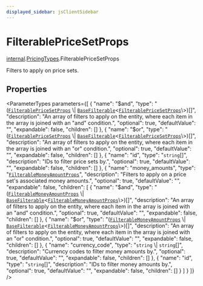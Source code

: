 ```yaml
---
displayed_sidebar: jsClientSidebar
---
```



# FilterablePriceSetProps

[internal](../../internal/modules/internal.internal-1.mdx).[PricingTypes](../../internal-1/modules/internal.internal-1.PricingTypes.mdx).FilterablePriceSetProps

Filters to apply on price sets.

## Properties

<ParameterTypes parameters={[
  {
    "name": "$and",
    "type": "([`FilterablePriceSetProps`](internal.internal-1.PricingTypes.FilterablePriceSetProps.mdx) \\| [`BaseFilterable`](../../DAL/interfaces/internal.internal-1.DAL.BaseFilterable.mdx)<[`FilterablePriceSetProps`](internal.internal-1.PricingTypes.FilterablePriceSetProps.mdx)\\>)[]",
    "description": "An array of filters to apply on the entity, where each item in the array is joined with an \"and\" condition.",
    "optional": true,
    "defaultValue": "",
    "expandable": false,
    "children": []
  },
  {
    "name": "$or",
    "type": "([`FilterablePriceSetProps`](internal.internal-1.PricingTypes.FilterablePriceSetProps.mdx) \\| [`BaseFilterable`](../../DAL/interfaces/internal.internal-1.DAL.BaseFilterable.mdx)<[`FilterablePriceSetProps`](internal.internal-1.PricingTypes.FilterablePriceSetProps.mdx)\\>)[]",
    "description": "An array of filters to apply on the entity, where each item in the array is joined with an \"or\" condition.",
    "optional": true,
    "defaultValue": "",
    "expandable": false,
    "children": []
  },
  {
    "name": "id",
    "type": "`string`[]",
    "description": "IDs to filter price sets by.",
    "optional": true,
    "defaultValue": "",
    "expandable": false,
    "children": []
  },
  {
    "name": "money_amounts",
    "type": "[`FilterableMoneyAmountProps`](internal.internal-1.PricingTypes.FilterableMoneyAmountProps.mdx)",
    "description": "Filters to apply on a price set's associated money amounts.",
    "optional": true,
    "defaultValue": "",
    "expandable": false,
    "children": [
      {
        "name": "$and",
        "type": "([`FilterableMoneyAmountProps`](internal.internal-1.PricingTypes.FilterableMoneyAmountProps.mdx) \\| [`BaseFilterable`](../../DAL/interfaces/internal.internal-1.DAL.BaseFilterable.mdx)<[`FilterableMoneyAmountProps`](internal.internal-1.PricingTypes.FilterableMoneyAmountProps.mdx)\\>)[]",
        "description": "An array of filters to apply on the entity, where each item in the array is joined with an \"and\" condition.",
        "optional": true,
        "defaultValue": "",
        "expandable": false,
        "children": []
      },
      {
        "name": "$or",
        "type": "([`FilterableMoneyAmountProps`](internal.internal-1.PricingTypes.FilterableMoneyAmountProps.mdx) \\| [`BaseFilterable`](../../DAL/interfaces/internal.internal-1.DAL.BaseFilterable.mdx)<[`FilterableMoneyAmountProps`](internal.internal-1.PricingTypes.FilterableMoneyAmountProps.mdx)\\>)[]",
        "description": "An array of filters to apply on the entity, where each item in the array is joined with an \"or\" condition.",
        "optional": true,
        "defaultValue": "",
        "expandable": false,
        "children": []
      },
      {
        "name": "currency_code",
        "type": "`string` \\| `string`[]",
        "description": "Currency codes to filter money amounts by.",
        "optional": true,
        "defaultValue": "",
        "expandable": false,
        "children": []
      },
      {
        "name": "id",
        "type": "`string`[]",
        "description": "IDs to filter money amounts by.",
        "optional": true,
        "defaultValue": "",
        "expandable": false,
        "children": []
      }
    ]
  }
]} />
